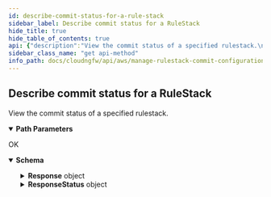 ```yaml
---
id: describe-commit-status-for-a-rule-stack
sidebar_label: Describe commit status for a RuleStack
hide_title: true
hide_table_of_contents: true
api: {"description":"View the commit status of a specified rulestack.\n","operationId":"get-v1-config-rulestacks-rulestackname-commit","parameters":[{"description":"The name of the rulestack.\n","in":"path","name":"rulestackname","required":true,"schema":{"type":"string"}}],"requestBody":{"content":{"application/json":{"schema":{"additionalProperties":false,"properties":{},"title":"DescribeCommitRequest","type":"object"}}}},"responses":{"200":{"content":{"application/json":{"schema":{"additionalProperties":false,"properties":{"Response":{"additionalProperties":false,"properties":{"CommitMessages":{"description":"Rulestack commit message.\n","items":{"type":"string"},"title":"Commitmessages","type":"array"},"CommitStatus":{"description":"Rulestack commit status.\n","title":"Commitstatus","type":"string"},"RuleStackName":{"description":"Name of the rulestack.\n","title":"Rulestackname","type":"string"},"ValidateMessages":{"description":"Validate rulestack commit.\n","items":{"type":"string"},"title":"Validatemessages","type":"array"},"ValidateStatus":{"description":"Rulestack validation status.\n","title":"Validatestatus","type":"string"}},"title":"ResponseData","type":"object"},"ResponseStatus":{"additionalProperties":false,"properties":{"ErrorCode":{"default":0,"description":"Default value of a successful response is 0. Any other number indicates an error code.  \n\n400—HTTP bad request\n* InvalidRequestException—Operation failed due to invalid request. For example, unsupported parameter name or value in the request.\n* LimitExceededException—Operation failed due to violation in limit settings.\n* ThrottlingException—Operation failed due to throttling limitations.   \n\n500—Bad request \n* InternalServerError—Your request is valid but Cloud NGFW could not perform the operation due to a system issue.\n","title":"Errorcode","type":"integer"},"Reason":{"description":"The error description.\n","title":"Reason","type":"string"}},"title":"Result","type":"object"}},"title":"DescribeCommitResponse","type":"object"}}},"description":"OK"}},"tags":["ManageCommitConfiguration"],"method":"get","path":"/v1/config/rulestacks/{rulestackname}/commit","servers":[{"url":"/"}],"jsonRequestBodyExample":{},"info":{"contact":{},"description":"Commit configuration for rulestacks.\n","title":"Manage Rulestack Commit Configuration","version":"1.0.0"},"postman":{"name":"Describe commit status for a RuleStack","description":{"content":"View the commit status of a specified rulestack.\n","type":"text/plain"},"url":{"path":["v1","config","rulestacks",":rulestackname","commit"],"host":["{{baseUrl}}"],"query":[],"variable":[{"disabled":false,"description":{"content":"(Required) The name of the rulestack.\n","type":"text/plain"},"type":"any","value":"","key":"rulestackname"}]},"header":[{"key":"Content-Type","value":"application/json"},{"key":"Accept","value":"application/json"}],"method":"GET","body":{"mode":"raw","raw":"\"\"","options":{"raw":{"language":"json"}}}}}
sidebar_class_name: "get api-method"
info_path: docs/cloudngfw/api/aws/manage-rulestack-commit-configuration
---
```



## Describe commit status for a RuleStack



View the commit status of a specified rulestack.


<details style={{"marginBottom":"1rem"}} data-collapsed={false} open={true}><summary style={{}}><strong>Path Parameters</strong></summary><div><ul><ParamsItem className={"paramsItem"} param={{"description":"The name of the rulestack.\n","in":"path","name":"rulestackname","required":true,"schema":{"type":"string"}}}></ParamsItem></ul></div></details><div><ApiTabs><TabItem label={"200"} value={"200"}><div>

OK

</div><div><details style={{}} data-collapsed={false} open={true}><summary style={{"textAlign":"left"}}><strong>Schema</strong></summary><div style={{"textAlign":"left","marginLeft":"1rem"}}></div><ul style={{"marginLeft":"1rem"}}><SchemaItem collapsible={true} className={"schemaItem"}><details style={{}}><summary style={{}}><strong>Response</strong><span style={{"opacity":"0.6"}}> object</span></summary><div style={{"marginLeft":"1rem"}}><SchemaItem collapsible={false} name={"CommitMessages"} required={false} schemaDescription={"Rulestack commit message.\n"} schemaName={"string[]"} qualifierMessage={undefined}></SchemaItem><SchemaItem collapsible={false} name={"CommitStatus"} required={false} schemaDescription={"Rulestack commit status.\n"} schemaName={"Commitstatus"} qualifierMessage={undefined}></SchemaItem><SchemaItem collapsible={false} name={"RuleStackName"} required={false} schemaDescription={"Name of the rulestack.\n"} schemaName={"Rulestackname"} qualifierMessage={undefined}></SchemaItem><SchemaItem collapsible={false} name={"ValidateMessages"} required={false} schemaDescription={"Validate rulestack commit.\n"} schemaName={"string[]"} qualifierMessage={undefined}></SchemaItem><SchemaItem collapsible={false} name={"ValidateStatus"} required={false} schemaDescription={"Rulestack validation status.\n"} schemaName={"Validatestatus"} qualifierMessage={undefined}></SchemaItem></div></details></SchemaItem><SchemaItem collapsible={true} className={"schemaItem"}><details style={{}}><summary style={{}}><strong>ResponseStatus</strong><span style={{"opacity":"0.6"}}> object</span></summary><div style={{"marginLeft":"1rem"}}><SchemaItem collapsible={false} name={"ErrorCode"} required={false} schemaDescription={"Default value of a successful response is 0. Any other number indicates an error code.  \n\n400—HTTP bad request\n* InvalidRequestException—Operation failed due to invalid request. For example, unsupported parameter name or value in the request.\n* LimitExceededException—Operation failed due to violation in limit settings.\n* ThrottlingException—Operation failed due to throttling limitations.   \n\n500—Bad request \n* InternalServerError—Your request is valid but Cloud NGFW could not perform the operation due to a system issue.\n"} schemaName={"Errorcode"} qualifierMessage={undefined}></SchemaItem><SchemaItem collapsible={false} name={"Reason"} required={false} schemaDescription={"The error description.\n"} schemaName={"Reason"} qualifierMessage={undefined}></SchemaItem></div></details></SchemaItem></ul></details></div></TabItem></ApiTabs></div>
      